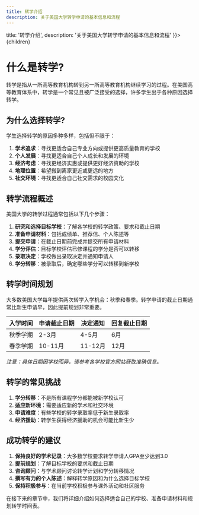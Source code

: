```yaml
---
title: 转学介绍
description: 关于美国大学转学申请的基本信息和流程
---
```



  title: '转学介绍',
  description: '关于美国大学转学申请的基本信息和流程'
}}>{children}</PageLayout>

# 什么是转学?

转学是指从一所高等教育机构转到另一所高等教育机构继续学习的过程。在美国高等教育体系中，转学是一个常见且被广泛接受的选择，许多学生出于各种原因选择转学。

## 为什么选择转学?

学生选择转学的原因多种多样，包括但不限于：

1. **学术追求**：寻找更适合自己专业方向或提供更高质量教育的学校
2. **个人发展**：寻找更适合自己个人成长和发展的环境
3. **经济考虑**：寻找更经济实惠或提供更好经济资助的学校
4. **地理位置**：希望搬到离家更近或更远的地方
5. **社交环境**：寻找更适合自己社交需求的校园文化

## 转学流程概述

美国大学的转学过程通常包括以下几个步骤：

1. **研究和选择目标学校**：了解各学校的转学政策、要求和截止日期
2. **准备申请材料**：包括成绩单、推荐信、个人陈述等
3. **提交申请**：在截止日期前完成并提交所有申请材料
4. **学分评估**：目标学校评估已修课程的学分是否可以转移
5. **录取决定**：学校做出录取决定并通知申请人
6. **学分转移**：被录取后，确定哪些学分可以转移到新学校

## 转学时间规划

大多数美国大学每年提供两次转学入学机会：秋季和春季。转学申请的截止日期通常比新生申请早，因此提前规划非常重要。

| 入学时间 | 申请截止日期 | 决定通知 | 回复截止日期 |
|---|---|---|---|
| 秋季学期 | 2-3月 | 4-5月 | 6月 |
| 春季学期 | 10-11月 | 11-12月 | 12月 |

*注意：具体日期因学校而异，请参考各学校官方网站获取准确信息。*

## 转学的常见挑战

1. **学分转移**：不是所有课程学分都能被新学校认可
2. **适应新环境**：需要适应新的学术和社交环境
3. **申请难度**：有些学校的转学录取率低于新生录取率
4. **经济援助**：转学生获得经济援助的机会可能比新生少

## 成功转学的建议

1. **保持良好的学术记录**：大多数学校要求转学申请人GPA至少达到3.0
2. **提前规划**：了解目标学校的要求和截止日期
3. **咨询顾问**：与学术顾问讨论转学计划和学分转移情况
4. **撰写有力的个人陈述**：解释转学原因和为什么选择目标学校
5. **保持积极参与**：在当前学校积极参与课外活动和社区服务

在接下来的章节中，我们将详细介绍如何选择适合自己的学校、准备申请材料和规划转学时间表。